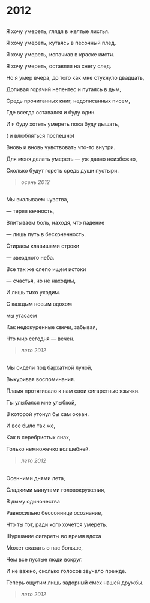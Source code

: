 # 2012 

##  

Я хочу умереть, глядя в желтые листья.

Я хочу умереть, кутаясь в песочный плед.

Я хочу умереть, испачкав в краске кисти.

Я хочу умереть, оставляя на снегу след.

Но я умер вчера, до того как мне стукнуло двадцать,

Допивая горячий непентес и путаясь в дым,

Средь прочитанных книг, недописанных писем,

Где всегда оставался и буду один.

И я буду хотеть умереть пока буду дышать,

( и влюбляться поспешно)

Вновь и вновь чувствовать что-то внутри.

Для меня делать умереть — уж давно неизбежно,

Сколько будут гореть средь души пустыри.

> *осень 2012*


##

Мы вкалываем чувства,

— теряя вечность,

Впитываем боль, находя, что падение

— лишь путь в бесконечность.

Стираем клавишами строки

— звездного неба.

Все так же слепо ищем истоки

— счастья, но не находим,

И лишь тихо уходим.

С каждым новым вдохом

мы угасаем

Как недокуренные свечи, забывая,

Что мир сегодня — вечен.

> *лето 2012*


##

Мы сидели под бархатной луной,

Выкуривая воспоминания.

Пламя протягивало к нам свои сигаретные язычки.

Ты улыбался мне улыбкой,

В которой утонул бы сам океан.

И все было так же,

Как в серебристых снах,

Только немножечко волшебней.

> *лето 2012*


##

Осенними днями лета,

Сладкими минутами головокружения,

В дыму одиночества

Равносильно бессоннице осознание,

Что ты тот, ради кого хочется умереть.

Шуршание сигареты во время вдоха

Может сказать о нас больше,

Чем все пустые люди вокруг.

И не важно, сколько голосов звучало прежде.

Теперь ощутим лишь задорный смех нашей дружбы.

> *лето 2012*

